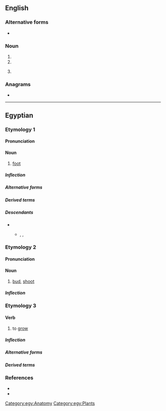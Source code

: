 {{also|RD|rd.|-rd|Rd.|R&D|R & D}}
==English==

===Alternative forms===
* {{l|en|rd.}}

===Noun===
{{en-noun|?}}

# {{abbreviation of|road|lang=en}}
# {{abbreviation of|rad|lang=en||unit of measure}}
# {{lb|en|knitting|firearms}} {{abbreviation of|round|lang=en}}

===Anagrams===
* {{anagrams|en|a=dr|D.R.|DR|Dr|Dr.|dr|dr.}}

----

==Egyptian==

===Etymology 1===

====Pronunciation====
{{egy-IPA-E}}

====Noun====
{{egy-noun|m|head=<hiero>r:d-rd</hiero>}}

# [[foot]]

=====Inflection=====
{{egy-decl-noun|g=m|rd}}

=====Alternative forms=====
{{egy-hieroforms
|<hiero>r:d-rd-F51</hiero>|read1=rd}}

=====Derived terms=====
{{der2|lang=egy
|{{l|egy|rdw||[[staircase]]}}
|{{l|egy|rdwj||[[servant]], [[footman]]}}}}

=====Descendants=====
* {{desc|egx-dem|rt}}
** {{desc|cop|ⲣⲁⲧ}} {{q|Sahidic|Bohairic}}, {{l|cop|ⲗⲉⲧ}} {{q|Fayyumic}}, {{l|cop|ⲣⲉⲧ}} {{q|Akhmimic}}

===Etymology 2===

====Pronunciation====
{{egy-IPA-R|o=ˈɾaːtʼuw|m=ˈɾaːtʼuw|l=ˈɾoːtʼ|ref=<ref name=Loprieno>{{R:egy:Loprieno|58}}</ref>
|onote=&#x20;{{q|singular}}; {{IPA|lang=egy|/ˈɾatʼwaw/}} {{q|plural}}
|mnote=&#x20;{{q|singular}}; {{IPA|lang=egy|/ˈɾatʼwaw/}} {{q|plural}}
|lnote=&#x20;{{q|singular}}; {{IPA|lang=egy|/ˈɾatʼʔ/}} {{q|plural}}}}
{{egy-IPA-E}}

====Noun====
{{egy-noun|m|head=<hiero>r:d-M30</hiero>}}

# [[bud]], [[shoot]]

=====Inflection=====
{{egy-decl-noun|g=m|type=u-stem|rd}}

===Etymology 3===

====Verb====
{{egy-verb|2-lit|head=<hiero>r:d-M30</hiero>}}

# {{lb|egy|intransitive}} to [[grow]]

=====Inflection=====
{{egy-conj-2-lit|rd|rdd|intr=1}}

=====Alternative forms=====
{{egy-hieroforms
|<hiero>r:d-T12</hiero>|read1=rd
|<hiero>r:d-T12-Y1</hiero>|read2=rd}}

=====Derived terms=====
{{der2|lang=egy
|{{l|egy|rwḏ||[[prosper]]}}}}

===References===
* {{R:egy:Faulkner}}
* {{R:egy:Allen|256, 277}}
<references/>

[[Category:egy:Anatomy]]
[[Category:egy:Plants]]